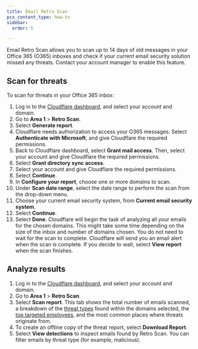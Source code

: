 ```yaml
---
title: Email Retro Scan
pcx_content_type: how-to
sidebar:
  order: 5

---
```



Email Retro Scan allows you to scan up to 14 days of old messages in your Office 365 (O365) inboxes and check if your current email security solution missed any threats. Contact your account manager to enable this feature.

<Render file="deployment/o365-gcc" />

## Scan for threats

To scan for threats in your Office 365 inbox:

1. Log in to the [Cloudflare dashboard](https://dash.cloudflare.com/login), and select your account and domain.
2. Go to **Area 1** > **Retro Scan**.
3. Select **Generate report**.
4. Cloudflare needs authorization to access your O365 messages. Select **Authenticate with Microsoft**, and give Cloudflare the required permissions.
5. Back to Cloudflare dashboard, select **Grant mail access**. Then, select your account and give Cloudflare the required permissions.
6. Select **Grant directory sync access**.
7. Select your account and give Cloudflare the required permissions.
8. Select **Continue**.
9. In **Configure your report**, choose one or more domains to scan.
10. Under **Scan date range**, select the date range to perform the scan from the drop-down menu.
11. Choose your current email security system, from **Current email security system**.
12. Select **Continue**.
13. Select **Done**. Cloudflare will begin the task of analyzing all your emails for the chosen domains. This might take some time depending on the size of the inbox and number of domains chosen. You do not need to wait for the scan to complete. Cloudflare will send you an email alert when the scan is complete. If you decide to wait, select **View report** when the scan finishes.

## Analyze results

1. Log in to the [Cloudflare dashboard](https://dash.cloudflare.com/login), and select your account and domain.
2. Go to **Area 1** > **Retro Scan**.
3. Select **Scan report**. This tab shows the total number of emails scanned, a breakdown of the [threat types](/email-security/reference/dispositions-and-attributes/) found within the domains selected, the [top targeted employees](/email-security/email-configuration/enhanced-detections/business-email-compromise/), and the most common places where threats originate from.
4. To create an offline copy of the threat report, select **Download Report**.
5. Select **View detections** to inspect emails found by Retro Scan. You can filter emails by threat type (for example, malicious).
